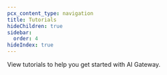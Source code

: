 ```yaml
---
pcx_content_type: navigation
title: Tutorials
hideChildren: true
sidebar:
  order: 4
hideIndex: true
---
```



View <GlossaryTooltip term="tutorial">tutorials</GlossaryTooltip> to help you get started with AI Gateway.

<ListTutorials />
